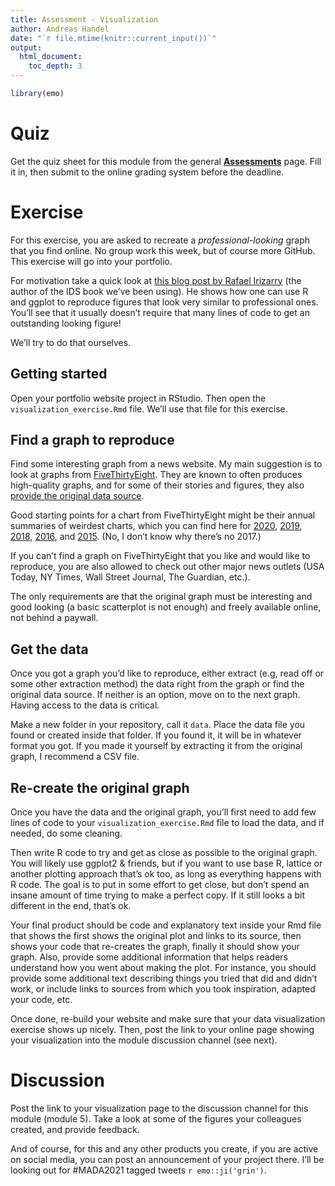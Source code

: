 ```yaml
---
title: Assessment - Visualization
author: Andreas Handel
date: "`r file.mtime(knitr::current_input())`"
output: 
  html_document:
    toc_depth: 3
---
```



```r
library(emo)
```



# Quiz

Get the quiz sheet for this module from the general [__Assessments__](./Course_Assessments.html) page. Fill it in, then submit to the online grading system before the deadline. 


# Exercise

For this exercise, you are asked to recreate a _professional-looking_ graph that you find online. No group work this week, but of course more GitHub. This exercise will go into your portfolio.

For motivation take a quick look at [this blog post by Rafael Irizarry](https://simplystatistics.org/2019/08/28/you-can-replicate-almost-any-plot-with-ggplot2/) (the author of the IDS book we've been using). He shows how one can use R and ggplot to reproduce figures that look very similar to professional ones. You'll see that it usually doesn't require that many lines of code to get an outstanding looking figure!

We'll try to do that ourselves.

## Getting started
Open your portfolio website project in RStudio. Then open the `visualization_exercise.Rmd` file. We'll use that file for this exercise.


## Find a graph to reproduce

Find some interesting graph from a news website. My main suggestion is to look at graphs from [FiveThirtyEight](https://fivethirtyeight.com/). They are known to often produces high-quality graphs, and for some of their stories and figures, they also [provide the original data source](https://data.fivethirtyeight.com/).

Good starting points for a chart from FiveThirtyEight might be their annual summaries of weirdest charts, which you can find here for [2020](https://fivethirtyeight.com/features/the-40-weirdest-and-best-charts-we-made-in-2020/), [2019](https://fivethirtyeight.com/features/the-56-best-and-weirdest-charts-we-made-in-2019/), [2018](https://fivethirtyeight.com/features/the-45-best-and-weirdest-charts-we-made-in-2018/), [2016](https://fivethirtyeight.com/features/the-52-best-and-weirdest-charts-we-made-in-2016/), and [2015](https://fivethirtyeight.com/features/our-47-weirdest-charts-from-2015/). (No, I don't know why there's no 2017.) 

If you can't find a graph on FiveThirtyEight that you like and would like to reproduce, you are also allowed to check out other major news outlets (USA Today, NY Times, Wall Street Journal, The Guardian, etc.). 

The only requirements are that the original graph must be interesting and good looking (a basic scatterplot is not enough) and freely available online, not behind a paywall.

## Get the data

Once you got a graph you'd like to reproduce, either extract (e.g, read off or some other extraction method) the data right from the graph or find the original data source. If neither is an option, move on to the next graph. Having access to the data is critical.

Make a new folder in your repository, call it `data`. Place the data file you found or created inside that folder. If you found it, it will be in whatever format you got. If you made it yourself by extracting it from the original graph, I recommend a CSV file. 

## Re-create the original graph

Once you have the data and the original graph, you'll first need to add few lines of code to your `visualization_exercise.Rmd` file to load the data, and if needed, do some cleaning. 

Then write R code to try and get as close as possible to the original graph. You will likely use ggplot2 & friends, but if you want to use base R, lattice or another plotting approach that's ok too, as long as everything happens with R code. The goal is to put in some effort to get close, but don't spend an insane amount of time trying to make a perfect copy. If it still looks a bit different in the end, that's ok. 

Your final product should be code and explanatory text inside your Rmd file that shows the first shows the original plot and links to its source, then shows your code that re-creates the graph, finally it should show your graph. Also, provide some additional information that helps readers understand how you went about making the plot. For instance, you should provide some additional text describing things you tried that did and didn't work, or include links to sources from which you took inspiration, adapted your code, etc. 

Once done, re-build your website and make sure that your data visualization exercise shows up nicely. Then, post the link to your online page showing your visualization into the module discussion channel (see next).

# Discussion

Post the link to your visualization page to the discussion channel for this module (module 5). Take a look at some of the figures your colleagues created, and provide feedback.

And of course, for this and any other products you create, if you are active on social media, you can post an announcement of your project there. I'll be looking out for #MADA2021 tagged tweets `r emo::ji('grin')`. 


